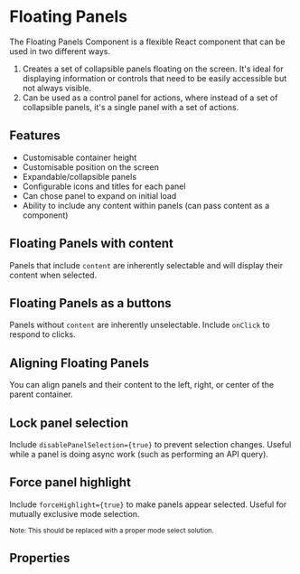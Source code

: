 
<Meta of={stories} />

# Floating Panels

The Floating Panels Component is a flexible React component that can be used in two different ways.

1. Creates a set of collapsible panels floating on the screen. It's ideal for displaying information or controls that need to be easily accessible but not always visible.
2. Can be used as a control panel for actions, where instead of a set of collapsible panels, it's a single panel with a set of actions.

## Features

- Customisable container height
- Customisable position on the screen
- Expandable/collapsible panels
- Configurable icons and titles for each panel
- Can chose panel to expand on initial load
- Ability to include any content within panels (can pass content as a component)

## Floating Panels with content

Panels that include `content` are inherently selectable and will display their content when selected.

<Canvas of={stories.defaultFloatingPanels} />

## Floating Panels as a buttons

Panels without `content` are inherently unselectable. Include `onClick` to respond to clicks.

<Canvas of={stories.buttonFloatingPanels} />

## Aligning Floating Panels

You can align panels and their content to the left, right, or center of the parent container.

<Canvas of={stories.alignedFloatingPanels} />

## Lock panel selection

Include `disablePanelSelection={true}` to prevent selection changes. Useful while a panel is doing async work (such as performing an API query).

<Canvas of={stories.unselectableFloatingPanels} />

## Force panel highlight

Include `forceHighlight={true}` to make panels appear selected. Useful for mutually exclusive mode selection.

<small>Note: This should be replaced with a proper mode select solution.</small>

<Canvas of={stories.highlightedFloatingPanels} />

## Properties

<Controls component={FloatingPanels} />
